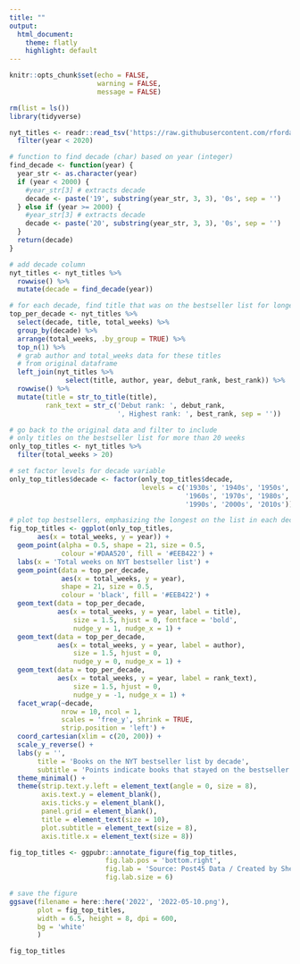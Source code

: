 ```yaml
---
title: ""
output:
  html_document:
    theme: flatly
    highlight: default
---
```


```r

knitr::opts_chunk$set(echo = FALSE,
                      warning = FALSE,
                      message = FALSE)

rm(list = ls())
library(tidyverse)

```
  
```r

nyt_titles <- readr::read_tsv('https://raw.githubusercontent.com/rfordatascience/tidytuesday/master/data/2022/2022-05-10/nyt_titles.tsv') %>%
  filter(year < 2020)

```

```r

# function to find decade (char) based on year (integer)
find_decade <- function(year) {
  year_str <- as.character(year)
  if (year < 2000) {
    #year_str[3] # extracts decade
    decade <- paste('19', substring(year_str, 3, 3), '0s', sep = '')
  } else if (year >= 2000) {
    #year_str[3] # extracts decade
    decade <- paste('20', substring(year_str, 3, 3), '0s', sep = '')
  }
  return(decade)
}

# add decade column
nyt_titles <- nyt_titles %>%
  rowwise() %>%
  mutate(decade = find_decade(year))

# for each decade, find title that was on the bestseller list for longest
top_per_decade <- nyt_titles %>%
  select(decade, title, total_weeks) %>%
  group_by(decade) %>%
  arrange(total_weeks, .by_group = TRUE) %>%
  top_n(1) %>%
  # grab author and total_weeks data for these titles
  # from original dataframe
  left_join(nyt_titles %>%
              select(title, author, year, debut_rank, best_rank)) %>%
  rowwise() %>%
  mutate(title = str_to_title(title),
         rank_text = str_c('Debut rank: ', debut_rank, 
                           ', Highest rank: ', best_rank, sep = ''))

# go back to the original data and filter to include 
# only titles on the bestseller list for more than 20 weeks
only_top_titles <- nyt_titles %>%
  filter(total_weeks > 20)

```

```r

# set factor levels for decade variable
only_top_titles$decade <- factor(only_top_titles$decade,
                                 levels = c('1930s', '1940s', '1950s',
                                            '1960s', '1970s', '1980s', 
                                            '1990s', '2000s', '2010s'))

# plot top bestsellers, emphasizing the longest on the list in each decade
fig_top_titles <- ggplot(only_top_titles,
       aes(x = total_weeks, y = year)) +
  geom_point(alpha = 0.5, shape = 21, size = 0.5,
             colour ='#DAA520', fill = '#EEB422') +
  labs(x = 'Total weeks on NYT bestseller list') +
  geom_point(data = top_per_decade,
             aes(x = total_weeks, y = year),
             shape = 21, size = 0.5,
             colour = 'black', fill = '#EEB422') +
  geom_text(data = top_per_decade,
            aes(x = total_weeks, y = year, label = title),
                size = 1.5, hjust = 0, fontface = 'bold',
                nudge_y = 1, nudge_x = 1) +
  geom_text(data = top_per_decade,
            aes(x = total_weeks, y = year, label = author),
                size = 1.5, hjust = 0,
                nudge_y = 0, nudge_x = 1) +
  geom_text(data = top_per_decade,
            aes(x = total_weeks, y = year, label = rank_text),
                size = 1.5, hjust = 0,
                nudge_y = -1, nudge_x = 1) +
  facet_wrap(~decade,
             nrow = 10, ncol = 1, 
             scales = 'free_y', shrink = TRUE,
             strip.position = 'left') +
  coord_cartesian(xlim = c(20, 200)) +
  scale_y_reverse() +
  labs(y = '',
       title = 'Books on the NYT bestseller list by decade',
       subtitle = 'Points indicate books that stayed on the bestseller list for >20 weeks') +
  theme_minimal() +
  theme(strip.text.y.left = element_text(angle = 0, size = 8),
        axis.text.y = element_blank(),
        axis.ticks.y = element_blank(), 
        panel.grid = element_blank(),
        title = element_text(size = 10),
        plot.subtitle = element_text(size = 8),
        axis.title.x = element_text(size = 8))

fig_top_titles <- ggpubr::annotate_figure(fig_top_titles,
                        fig.lab.pos = 'bottom.right',
                        fig.lab = 'Source: Post45 Data / Created by Shelby Bachman',
                        fig.lab.size = 6)

# save the figure
ggsave(filename = here::here('2022', '2022-05-10.png'),
       plot = fig_top_titles, 
       width = 6.5, height = 8, dpi = 600,
       bg = 'white'
       )

```

```r

fig_top_titles

```



  
